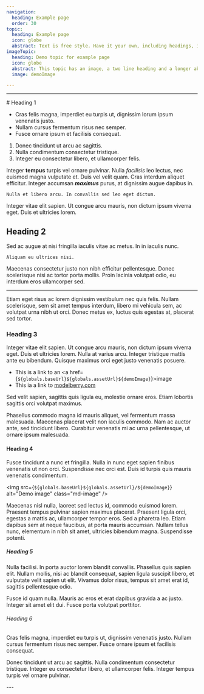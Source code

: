 ```yaml
---
navigation:
  heading: Example page
  order: 30
topic:
  heading: Example page
  icon: globe
  abstract: Text is free style. Have it your own, including headings, images and all that.
imageTopic:
  heading: Demo topic for example page
  icon: globe
  abstract: This topic has an image, a two line heading and a longer abstract, all for demo purposes.
  image: demoImage

---
```


<Topic
  globals={globals}
  topic={frontmatter.topic}
  variant="headline"
/>

---

<div class="container" style="--container-width: 700px">
# Heading 1

- Cras felis magna, imperdiet eu turpis ut, dignissim lorum ipsum venenatis
  justo.
- Nullam cursus fermentum risus nec semper.
- Fusce ornare ipsum et facilisis consequat.

1) Donec tincidunt ut arcu ac sagittis.
2) Nulla condimentum consectetur tristique.
3) Integer eu consectetur libero, et ullamcorper felis. 

Integer **tempus** turpis vel ornare pulvinar. Nulla *facilisis* leo lectus, nec
euismod magna vulputate et. Duis vel velit quam. Cras interdum aliquet
efficitur. Integer accumsan ***maximus*** purus, at dignissim augue dapibus in.

`Nulla et libero arcu. In convallis sed leo eget dictum.`

Integer vitae elit sapien. Ut congue arcu mauris, non dictum ipsum viverra eget.
Duis et ultricies lorem.


## Heading 2

Sed ac augue at nisi fringilla iaculis vitae ac metus. In in iaculis nunc.

```text
Aliquam eu ultrices nisi.
```

Maecenas consectetur justo non nibh efficitur pellentesque. Donec scelerisque
nisi ac tortor porta mollis. Proin lacinia volutpat odio, eu interdum eros
ullamcorper sed.

---

Etiam eget risus ac lorem dignissim vestibulum nec quis felis. Nullam
scelerisque, sem sit amet tempus interdum, libero mi vehicula sem, ac volutpat
urna nibh ut orci. Donec metus ex, luctus quis egestas at, placerat sed tortor.


### Heading 3

Integer vitae elit sapien. Ut congue arcu mauris, non dictum ipsum viverra eget.
Duis et ultricies lorem. Nulla at varius arcu. Integer tristique mattis ante eu
bibendum. Quisque maximus orci eget justo venenatis posuere.

- This is a link to an <a href={`${globals.baseUrl}${globals.assetUrl}${demoImage}`}>image</a>
- This ia a link to [modelberry.com](https://www.modelberry.com)

Sed velit sapien, sagittis quis ligula eu, molestie ornare eros. Etiam lobortis
sagittis orci volutpat maximus.

<div class="container-full margin-top-6 margin-bottom-6">
  <Topic
    globals={globals}
    images={{ demoImage }}
    style="--container-width: 700px"
    topic={frontmatter.imageTopic}
    variant="headline"
  />
</div>

Phasellus commodo magna id mauris aliquet, vel fermentum massa malesuada.
Maecenas placerat velit non iaculis commodo. Nam ac auctor ante, sed tincidunt
libero. Curabitur venenatis mi ac urna pellentesque, ut ornare ipsum malesuada.

#### Heading 4

Fusce tincidunt a nunc et fringilla. Nulla in nunc eget sapien finibus venenatis
ut non orci. Suspendisse nec orci est. Duis id turpis quis mauris venenatis
condimentum.

<img src={`${globals.baseUrl}${globals.assetUrl}/${demoImage}`} alt="Demo image" class="md-image" />

Maecenas nisl nulla, laoreet sed lectus id, commodo euismod lorem. Praesent
tempus pulvinar sapien maximus placerat. Praesent ligula orci, egestas a mattis
ac, ullamcorper tempor eros. Sed a pharetra leo. Etiam dapibus sem at neque
faucibus, at porta mauris accumsan. Nullam tellus nunc, elementum in nibh sit
amet, ultricies bibendum magna. Suspendisse potenti.

##### Heading 5

Nulla facilisi. In porta auctor lorem blandit convallis. Phasellus quis sapien
elit. Nullam mollis, nisi ac blandit consequat, sapien ligula suscipit libero,
et vulputate velit sapien ut elit. Vivamus dolor risus, tempus sit amet erat id,
sagittis pellentesque odio.

<Topic
  globals={globals}
  topic={frontmatter.topic}
  variant="headline"
/>

Fusce id quam nulla. Mauris ac eros et erat dapibus gravida a ac justo. Integer
sit amet elit dui. Fusce porta volutpat porttitor.

###### Heading 6

Cras felis magna, imperdiet eu turpis ut, dignissim venenatis justo. Nullam
cursus fermentum risus nec semper. Fusce ornare ipsum et facilisis consequat.

<div class="container-full margin-top-6 margin-bottom-6">
  <Topic
    globals={globals}
    images={{ demoImage }}
    style="--container-width: 700px"
    topic={frontmatter.imageTopic}
    variant="hero"
  />
</div>

Donec tincidunt ut arcu ac sagittis. Nulla condimentum consectetur tristique.
Integer eu consectetur libero, et ullamcorper felis. Integer tempus turpis vel
ornare pulvinar.


</div>
---

<TopicList 
  globals={globals}
  topics={Object.values(topicData)}
  topicVariant="card"
  variant="three-column"
/>
